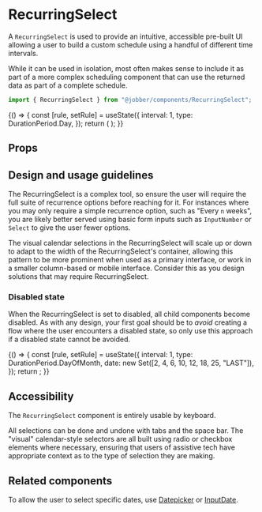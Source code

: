 
# RecurringSelect

<ComponentStatus stage="ready" responsive="yes" accessible="yes" />

<Meta
  title="Components/Selections/RecurringSelect"
  component={RecurringSelect}
/>

A `RecurringSelect` is used to provide an intuitive, accessible pre-built UI
allowing a user to build a custom schedule using a handful of different time
intervals.

While it can be used in isolation, most often makes sense to include it as part
of a more complex scheduling component that can use the returned data as part of
a complete schedule.

```ts
import { RecurringSelect } from "@jobber/components/RecurringSelect";
```

<Canvas>
  <Story name="RecurringSelect">
    {() => {
      const [rule, setRule] = useState({
        interval: 1,
        type: DurationPeriod.Day,
      });
      return (
        <RecurringSelect value={rule} disabled={false} onChange={setRule} />
      );
    }}
  </Story>
</Canvas>

## Props

<ArgsTable of={RecurringSelect} />

## Design and usage guidelines

The RecurringSelect is a complex tool, so ensure the user will require the full
suite of recurrence options before reaching for it. For instances where you may
only require a simple recurrence option, such as "Every `n` weeks", you are
likely better served using basic form inputs such as `InputNumber` or `Select`
to give the user fewer options.

The visual calendar selections in the RecurringSelect will scale up or down to
adapt to the width of the RecurringSelect's container, allowing this pattern to
be more prominent when used as a primary interface, or work in a smaller
column-based or mobile interface. Consider this as you design solutions that may
require RecurringSelect.

### Disabled state

When the RecurringSelect is set to disabled, all child components become
disabled. As with any design, your first goal should be to _avoid_ creating a
flow where the user encounters a disabled state, so only use this approach if a
disabled state cannot be avoided.

<Canvas>
  {() => {
    const [rule, setRule] = useState({
      interval: 1,
      type: DurationPeriod.DayOfMonth,
      date: new Set([2, 4, 6, 10, 12, 18, 25, "LAST"]),
    });
    return <RecurringSelect value={rule} disabled={true} onChange={setRule} />;
  }}
</Canvas>

## Accessibility

The `RecurringSelect` component is entirely usable by keyboard.

All selections can be done and undone with tabs and the space bar. The "visual"
calendar-style selectors are all built using radio or checkbox elements where
necessary, ensuring that users of assistive tech have appropriate context as to
the type of selection they are making.

## Related components

To allow the user to select specific dates, use
[Datepicker](../?path=/docs/components-selections-datepicker--date-picker#date-picker)
or
[InputDate](../?path=/docs/components-forms-and-inputs-inputdate--input-date).
